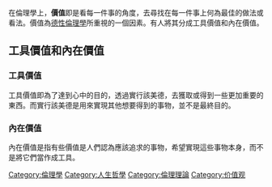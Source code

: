 在倫理學上，'''價值'''即是看每一件事的角度，去尋找在每一件事上何為最佳的做法或看法。價值為[[德性倫理學|德性倫理學]]所重視的一個因素。有人將其分成工具價值和內在價值。

==工具價值和內在價值==
===工具價值===
工具價值即為了達到心中的目的，透過實行該美德，去獲取或得到一些更加重要的東西。而實行該美德是用來實現其他想要得到的事物，並不是最終目的。
===內在價值===
內在價值是指有些價值是人們認為應該追求的事物，希望實現這些事物本身，而不是將它們當作成工具。

[[Category:倫理學|Category:倫理學]]
[[Category:人生哲學|Category:人生哲學]]
[[Category:倫理理論|Category:倫理理論]]
[[Category:价值观|Category:价值观]]

{{Ethics}}